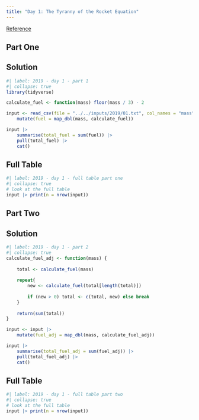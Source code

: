 ```yaml
---
title: "Day 1: The Tyranny of the Rocket Equation"
---
```


[Reference](https://adventofcode.com/2019/day/1)

## Part One

::: {.panel-tabset}

## Solution

```r
#| label: 2019 - day 1 - part 1
#| collapse: true
library(tidyverse)

calculate_fuel <- function(mass) floor(mass / 3) - 2

input <- read_csv(file = "../../inputs/2019/01.txt", col_names = "mass") |> 
    mutate(fuel = map_dbl(mass, calculate_fuel))

input |> 
    summarise(total_fuel = sum(fuel)) |> 
    pull(total_fuel) |> 
    cat()
```

## Full Table

```r
#| label: 2019 - day 1 - full table part one
#| collapse: true
# look at the full table
input |> print(n = nrow(input))
```

:::

## Part Two

::: {.panel-tabset}

## Solution

```r
#| label: 2019 - day 1 - part 2
#| collapse: true
calculate_fuel_adj <- function(mass) {
    
    total <- calculate_fuel(mass)
    
    repeat{
        new <- calculate_fuel(total[length(total)])
        
        if (new > 0) total <- c(total, new) else break
    }
    
    return(sum(total))
}

input <- input |> 
    mutate(fuel_adj = map_dbl(mass, calculate_fuel_adj))

input |> 
    summarise(total_fuel_adj = sum(fuel_adj)) |> 
    pull(total_fuel_adj) |> 
    cat()
```

## Full Table

```r
#| label: 2019 - day 1 - full table part two
#| collapse: true
# look at the full table
input |> print(n = nrow(input))
```

:::
